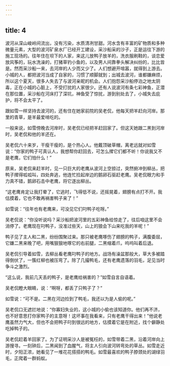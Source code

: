 ```yaml
---
---
---
```

title: 4
---




波河从深山峻岭间流出，没有污染，水质清冽甘甜。河水含有丰富的矿物质和多种微量元素，大型的波河矿泉水厂已经开工建设，采沙船采的沙子，正是运往下游的施工现场的。往年住在坝下的人家，来这儿放鸭子放羊的，洗衣服刷鞋的，谈恋爱放风筝的，玩水洗澡的，打猪草钓小鱼的，以及男人间靠拳头解决纠纷的，比比皆是。然而采沙船一来，去河岸的人少而又少了。人们想避开喧嚣，就得到上游去。小城的人，都把波河当成了自家的，习惯了顺脚就到；出城去波河，谁都嫌麻烦，所以这个夏天，很多人失去了与波河亲昵的机会。人们抱怨采沙船停泊之地太阴毒，正在小城的心脏上，不受打扰的人家很少。还有人说波河有条七彩神鱼，正潜在那位置，采沙船在河床打了深坑，神鱼受了惊扰，游到别处去了，小城失去庇护，将不会太平了。

跟如雪一样坚持去波河的，还有住在她家前院的吴老侃，他每天把羊赶向河岸。那里的青草，是羊最爱啃吃的。

一般来说，如雪傍晚去河岸时，吴老侃已经把羊赶回家了。但这天她跟二黑到河岸时，吴老侃和他的羊还在。

吴老侃六十来岁，干瘦干瘦的，是个热心人。他戴顶破草帽，离老远就对如雪说：“你家的鸭子可真认人，我想帮你赶回去，可怎么撵它们都不听！你说我又不是老鹰，它们怕什么！”

原来，吴老侃来赶羊时，见一只巨大的老鹰从波河上空掠过，突然俯冲到柳丛，把鸭子撵得呱呱叫，四处奔逃，他连忙捡起岸边的鹅卵石驱赶老鹰。吴老侃眼力和手力真不错，鹅卵石击中老鹰，将它逐出柳丛。

“这老鹰肯定让我打晕了，它逃时，飞得低不说，还摇晃着，翅膀有点打不开。我估摸着，它也不敢再祸害鸭子来了！”

如雪说：“往年也有老鹰来，可没见它们叼鸭子吃呀。”

吴老侃说：“你没听说吗？采沙船把波河里的五彩神鱼给惊走了，往后咱这里不会消停了。老鹰现在叼鸭子，没准过些天，山上的狼会下山来吃我的羊呢！”

鸭子见了主人和二黑，纷纷围聚过来。那只被老鹰啄伤了翅膀的鸭子，满腹委屈，它嫌二黑来晚了吧，用嘴狠狠地啄它的右前腿，二黑缩着爪，呜呜叫着后退。

吴老侃引导着如雪，去柳丛看老鹰叼鸭子的地方。战场有澡盆那般大，草大多被踏得倒伏了，一簇红柳也被压弯了。除了几撮鸭毛，还有老鹰遗落的羽毛，足见当时争斗之激烈。

“这么说，我前几天丢的鸭子，是老鹰给祸害的？”如雪自言自语着。

吴老侃瞪大眼睛，说：“啊呀，都丢了只鸭子了？”

如雪说：“可不是。二黑在河边捡到了鸭毛，我还以为是人偷的呢。”

吴老侃口无遮拦地说：“你寡妇失业的，这小城的小偷也该知道你。他们再不济，也不好意思打你家鸭子的主意呀！这坏事在我看来，只有老鹰干得出来！”他说老鹰虽然力气大，但也不会把鸭子叼到很远的地方，估摸着它是在附近，找个僻静处吃掉鸭子的。

吴老侃赶着羊回家了。为了证明采沙人是被冤枉的，如雪带着二黑，沿着河岸向上游搜寻。一刻钟后，二黑闻到了血腥气，将主人引向波河转弯处的草丛。如雪走近时，夕阳正浓，她看见了一堆花花搭搭的鸭毛。如雪最喜欢的鸭子脖颈处的湖绿羽毛，正爬着一群蚂蚁。